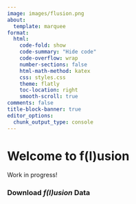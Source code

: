 ```yaml
---
image: images/flusion.png
about:
  template: marquee
format:
  html:
    code-fold: show
    code-summary: "Hide code"
    code-overflow: wrap
    number-sections: false
    html-math-method: katex
    css: styles.css
    theme: flatly
    toc-location: right
    smooth-scroll: true
comments: false
title-block-banner: true
editor_options: 
  chunk_output_type: console
---
```


# Welcome to f(l)usion

Work in progress!

### Download *f(l)usion* Data
